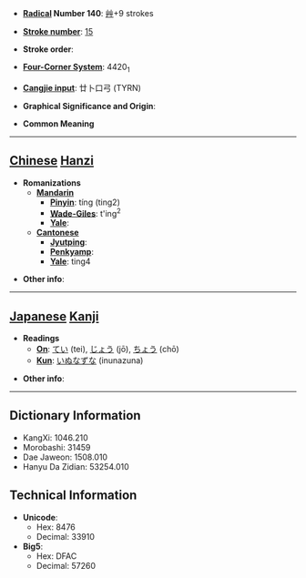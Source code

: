 * '''[[Wiktionary:Chinese radical index| Radical]] Number 140''': [[Wiktionary:Chinese radical index 艸|艸]]+9 strokes

* '''[[Wiktionary:Chinese total strokes index|Stroke number]]''': [[Wiktionary:Chinese total strokes index 15|15]]

* '''Stroke order''': 

* '''[[Wiktionary:Chinese four corner index|Four-Corner System]]''': 4420<sub>1</sub>

* '''[[Wiktionary:Chinese Cangjie index|Cangjie input]]''': 廿卜口弓 (TYRN)

* '''Graphical Significance and Origin''': 

* '''Common Meaning'''

----

== [[Chinese]] [[Hanzi]] ==

* '''Romanizations'''
** '''[[Mandarin]]'''
*** '''[[Pinyin]]''': tíng (ting2)
*** '''[[Wade-Giles]]''': t'ing<sup>2</sup>
*** '''[[Yale]]''': 
** '''[[Cantonese]]'''
*** '''[[Jyutping]]''':
*** '''[[Penkyamp]]''': 
*** '''[[Yale]]''': ting4

* '''Other info''': 

----

== [[Japanese]] [[Kanji]] ==

* '''Readings'''
** '''[[On]]''': [[てい]] (tei), [[じょう]] (jō), [[ちょう]] (chō)
** '''[[Kun]]''': [[いぬなずな]] (inunazuna)

* '''Other info''':  

----

== Dictionary Information ==

* KangXi: 1046.210
* Morobashi: 31459
* Dae Jaweon: 1508.010
* Hanyu Da Zidian: 53254.010

== Technical Information ==

* '''Unicode''':
** Hex: 8476
** Decimal: 33910
* '''Big5''':
** Hex: DFAC
** Decimal: 57260